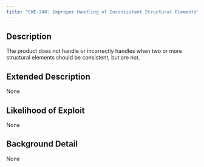```yaml
---
title: "CWE-240: Improper Handling of Inconsistent Structural Elements"
---
```


## Description
The product does not handle or incorrectly handles when two or more structural elements should be consistent, but are not.

## Extended Description
None

## Likelihood of Exploit
None

## Background Detail
None
        